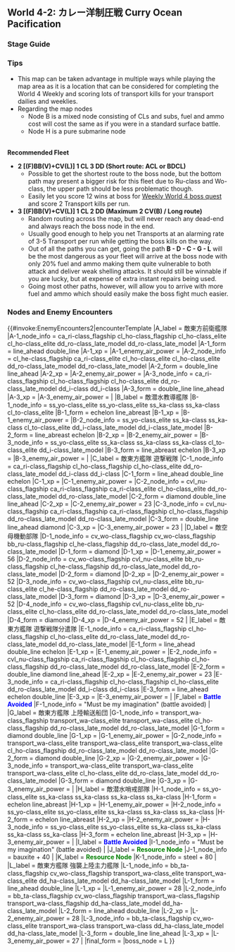 ==World 4-2: カレー洋制圧戦 Curry Ocean Pacification==
{{LabSortieworld
| map = 4-2_Map.png
| difficulty = ☆ ☆ ☆ ☆ ☆
| item = {{steel}}
| exp = 320
| code = カレー洋制圧戦 ([[wikipedia:Indian_Ocean_raid|Curry Ocean Takeover Battle]])
| jptext = カレー洋の制圧作戦を行う。 採掘地域を確保しつつ、カレー半島水域の敵艦隊を無力化せよ！
| entext = We are undertaking operations to control the Curry Ocean.  Secure the mines and incapacitate the enemy fleet!
| aircon = {{AirControlSystem
| Map = 4-2 Short Path
| Fleet = 2XX CL 3DD (XX = (F)BB(V) or CV(L))
| Route = Random.<br/>A-C-L<br/>B-D-C-L
| Notes = Node D Air Power is listed.
| AS = 84
}}
{{AirControlSystem
| Map = 4-2 Long Path
| Fleet = 2CV CVL XX 2DD (XX = CL, CAV or AV)
| Route = Random.
| Notes = Node D Air Power is listed.<br/>BBs and CVs are interchangeable.
| AS = 84
}}
}}
===Stage Guide===
{{MapBranchingTable
|expand = true
|id = 4-2
|0 -> A, B = 
*Random routing, but the amount of DDs in your fleet affects your chances of going to A:
** 0 DD = 6%
** 1 DD = 11%
** 2 DD = 61%
** 3 DD = 71%
** 4 DD = 86%
** 5 DD = 91%
** 6 DD = 96%

|A -> C, E = 
* Meeting '''ALL''' of the following requirements to go to C
** Amount of DD ≥ 3
** CL+DD ≥ 4
*Go to E if DD+DE ≤ 1
*Otherwise, random routing

|C -> G, L =
* Meeting '''ANY''' of the following requirements to '''FORCE''' L
**DD ≥ 4
**CL ≥ 1, (F)BB(V)+CV(L/B) ≤ 2 and DD ≥ 2
*Meeting '''ANY''' of the following to go to G
**DD ≤ 1
**(F)BB(V)+CV(L/B) ≥ 4
*Otherwise, random routing

|D -> C, H = 
*Go to H if (F)BB(V)+CV(L/B) = 6
*Random routing if fleet contains any SS(V)
*Meeting '''ANY''' of the following to go to C
**CL+DD ≥ 4
**(F)BB(V)+CV(L/B) ≤ 2 and DD ≥ 2
*Otherwise, random routing

|G -> F/empty, I/empty, L = 
*Go to L if DD ≥ 2 and meet one of the following
**CL+CAV+AV ≥ 1
**(F)BB(V) ≥ 4
*Higher chance of going to I if (F)BB(V)+CV(L/B) ≥ 5
*Very high chance of going to F if fleet contains any SS(V)
*Go to F if fleet contains AS ([[Taigei]])
*Otherwise, random routing

|H -> G, K/resource =
* Go to G if amount of DD ≥ 2
* Higher chance of going to K if CV(B) ≥ 3
*Otherwise, random routing
}}

===Tips===
*This map can be taken advantage in multiple ways while playing the map area as it is a location that can be considered for completing the World 4 Weekly and scoring lots of transport kills for your transport dailies and weeklies.
*Regarding the map nodes
**Node B is a mixed node consisting of CLs and subs, fuel and ammo cost will cost the same as if you were in a standard surface battle. 
**Node H is a pure submarine node
<br/>
'''Recommended Fleet'''
*'''2 [(F)BB(V)+CV(L)] 1 CL 3 DD (Short route: ACL or BDCL)'''
**Possible to get the shortest route to the boss node, but the bottom path may present a bigger risk for this fleet due to Ru-class and Wo-class, the upper path should be less problematic though.
**Easily let you score 12 wins at boss for [[Quests#Bw6|Weekly World 4 boss quest]] and score 2 Transport kills per run.
*'''3 [(F)BB(V)+CV(L)] 1 CL 2 DD (Maximum 2 CV(B) / Long route)'''
**Random routing across the map, but will never reach any dead-end and always reach the boss node in the end.
**Usually good enough to help you net Transports at an alarming rate of 3-5 Transport per run while getting the boss kills on the way.
**Out of all the paths you can get, going the path '''B - D - C - G - L''' will be the most dangerous as your fleet will arrive at the boss node with only 20% fuel and ammo making them quite vulnerable to both attack and deliver weak shelling attacks. It should still be winnable if you are lucky, but at expense of extra instant repairs being used. 
**Going most other paths, however, will allow you to arrive with more fuel and ammo which should easily make the boss fight much easier.

===Nodes and Enemy Encounters===
{{#invoke:EnemyEncounters2|encounterTemplate
|A_label = 敵東方前衛艦隊
|A-1_node_info = ca_ri-class_flagship cl_ho-class_flagship cl_ho-class_elite cl_ho-class_elite dd_ro-class_late_model dd_ro-class_late_model
|A-1_form = line_ahead double_line
|A-1_xp =
|A-1_enemy_air_power =
|A-2_node_info = cl_he-class_flagship ca_ri-class_elite cl_ho-class_elite cl_ho-class_elite dd_ro-class_late_model dd_ro-class_late_model
|A-2_form = double_line line_ahead
|A-2_xp =
|A-2_enemy_air_power =
|A-3_node_info = ca_ri-class_flagship cl_ho-class_flagship cl_ho-class_elite dd_ro-class_late_model dd_i-class dd_i-class
|A-3_form = double_line line_ahead
|A-3_xp =
|A-3_enemy_air_power =
|
|B_label = 敵潜水教導艦隊
|B-1_node_info = ss_yo-class_elite ss_yo-class_elite ss_ka-class ss_ka-class cl_to-class_elite
|B-1_form = echelon line_abreast
|B-1_xp =
|B-1_enemy_air_power =
|B-2_node_info = ss_yo-class_elite ss_ka-class ss_ka-class cl_to-class_elite dd_i-class_late_model dd_i-class_late_model
|B-2_form = line_abreast echelon
|B-2_xp =
|B-2_enemy_air_power =
|B-3_node_info = ss_yo-class_elite ss_ka-class ss_ka-class ss_ka-class cl_to-class_elite dd_i-class_late_model
|B-3_form = line_abreast echelon
|B-3_xp =
|B-3_enemy_air_power =
|
|C_label = 敵東方艦隊 遊撃戦隊
|C-1_node_info = ca_ri-class_flagship cl_ho-class_flagship cl_ho-class_elite dd_ro-class_late_model dd_i-class dd_i-class
|C-1_form = line_ahead double_line echelon
|C-1_xp =
|C-1_enemy_air_power =
|C-2_node_info = cvl_nu-class_flagship ca_ri-class_flagship ca_ri-class_elite cl_ho-class_elite dd_ro-class_late_model dd_ro-class_late_model
|C-2_form = diamond double_line line_ahead
|C-2_xp =
|C-2_enemy_air_power = 23
|C-3_node_info = cvl_nu-class_flagship ca_ri-class_flagship ca_ri-class_flagship cl_ho-class_flagship dd_ro-class_late_model dd_ro-class_late_model
|C-3_form = double_line line_ahead diamond
|C-3_xp =
|C-3_enemy_air_power = 23
|
|D_label = 敵空母機動部隊
|D-1_node_info = cv_wo-class_flagship cv_wo-class_flagship bb_ru-class_flagship cl_he-class_flagship dd_ro-class_late_model dd_ro-class_late_model
|D-1_form = diamond
|D-1_xp =
|D-1_enemy_air_power = 56
|D-2_node_info = cv_wo-class_flagship cvl_nu-class_elite bb_ru-class_flagship cl_he-class_flagship dd_ro-class_late_model dd_ro-class_late_model
|D-2_form = diamond
|D-2_xp =
|D-2_enemy_air_power = 52
|D-3_node_info = cv_wo-class_flagship cvl_nu-class_elite bb_ru-class_elite cl_he-class_flagship dd_ro-class_late_model dd_ro-class_late_model
|D-3_form = diamond
|D-3_xp =
|D-3_enemy_air_power = 52
|D-4_node_info = cv_wo-class_flagship cvl_nu-class_elite bb_ru-class_elite cl_ho-class_elite dd_ro-class_late_model dd_ro-class_late_model
|D-4_form = diamond
|D-4_xp =
|D-4_enemy_air_power = 52
|
|E_label = 敵東方艦隊 遊撃戦隊分遣隊
|E-1_node_info = ca_ri-class_flagship cl_ho-class_flagship cl_ho-class_elite dd_ro-class_late_model dd_ro-class_late_model dd_ro-class_late_model
|E-1_form = line_ahead double_line echelon
|E-1_xp =
|E-1_enemy_air_power =
|E-2_node_info = cvl_nu-class_flagship ca_ri-class_flagship cl_ho-class_flagship cl_ho-class_flagship dd_ro-class_late_model dd_ro-class_late_model
|E-2_form = double_line diamond line_ahead
|E-2_xp =
|E-2_enemy_air_power = 23
|E-3_node_info = ca_ri-class_flagship cl_ho-class_flagship cl_ho-class_elite dd_ro-class_late_model dd_i-class dd_i-class
|E-3_form = line_ahead echelon double_line
|E-3_xp =
|E-3_enemy_air_power =
|
|F_label = '''<span style="color:blue">Battle Avoided</span>'''
|F-1_node_info = "Must be my imagination" (battle avoided)
|
|G_label = 敵東方艦隊 上陸輸送船団
|G-1_node_info = transport_wa-class_flagship transport_wa-class_elite transport_wa-class_elite cl_ho-class_flagship dd_ro-class_late_model dd_ro-class_late_model
|G-1_form = diamond double_line
|G-1_xp =
|G-1_enemy_air_power =
|G-2_node_info = transport_wa-class_elite transport_wa-class_elite transport_wa-class_elite cl_ho-class_flagship dd_ro-class_late_model dd_ro-class_late_model
|G-2_form = diamond double_line
|G-2_xp =
|G-2_enemy_air_power =
|G-3_node_info = transport_wa-class_elite transport_wa-class_elite transport_wa-class_elite cl_ho-class_elite dd_ro-class_late_model dd_ro-class_late_model
|G-3_form = diamond double_line
|G-3_xp =
|G-3_enemy_air_power =
|
|H_label = 敵潜水哨戒部隊
|H-1_node_info = ss_yo-class_elite ss_ka-class ss_ka-class ss_ka-class ss_ka-class
|H-1_form = echelon line_abreast
|H-1_xp =
|H-1_enemy_air_power =
|H-2_node_info = ss_yo-class_elite ss_yo-class_elite ss_ka-class ss_ka-class ss_ka-class
|H-2_form = echelon line_abreast
|H-2_xp =
|H-2_enemy_air_power =
|H-3_node_info = ss_yo-class_elite ss_yo-class_elite ss_ka-class ss_ka-class ss_ka-class ss_ka-class
|H-3_form = echelon line_abreast
|H-3_xp =
|H-3_enemy_air_power =
|
|I_label = '''<span style="color:blue">Battle Avoided</span>'''
|I-1_node_info = "Must be my imagination" (battle avoided)
|
|J_label = '''<span style="color:green">Resource Node</span>'''
|J-1_node_info = bauxite + 40
|
|K_label = '''<span style="color:green">Resource Node</span>'''
|K-1_node_info = steel + 80
|
|L_label = 敵東方艦隊 強襲上陸主力艦隊
|L-1_node_info = bb_ta-class_flagship cv_wo-class_flagship transport_wa-class_elite transport_wa-class_elite dd_ha-class_late_model dd_ha-class_late_model
|L-1_form = line_ahead double_line
|L-1_xp =
|L-1_enemy_air_power = 28
|L-2_node_info = bb_ta-class_flagship cv_wo-class_flagship transport_wa-class_flagship transport_wa-class_flagship dd_ha-class_late_model dd_ha-class_late_model
|L-2_form = line_ahead double_line
|L-2_xp =
|L-2_enemy_air_power = 28
|L-3_node_info = bb_ta-class_flagship cv_wo-class_elite transport_wa-class transport_wa-class dd_ha-class_late_model dd_ha-class_late_model
|L-3_form = double_line line_ahead
|L-3_xp =
|L-3_enemy_air_power = 27
|
|final_form = 
|boss_node = L
}}

{{:{{BASEPAGENAME}}/4-2/Drop list}}
